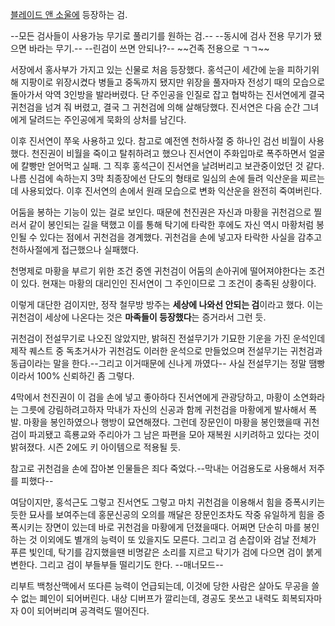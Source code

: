 [[블레이드 앤 소울]]에 등장하는 검.

--모든 검사들이 사용가능 무기로 풀리기를 원하는 검.-- --동시에 검사 전용 무기가 됐으면 바라는 무기.-- --린검이 쓰면 안되나?-- ~~건족 전용으로 ㄱㄱ~~

서장에서 홍사부가 가지고 있는 신물로 처음 등장했다. 홍석근이 세간에 눈을 피하기위해 지팡이로 위장시켰다 병들고 중독까지 됐지만 위장을 풀자마자 전성기 때의 모습으로 돌아가서 악역 3인방을 발라버렸다. 단 주인공을 인질로 잡고 협박하는 진서연에게 결국 귀천검을 넘겨 줘 버렸고, 결국 그 귀천검에 의해 살해당했다. 진서연은 다음 순간 그녀에게 달려드는 주인공에게 묵화의 상처를 남긴다.

이후 진서연이 쭈욱 사용하고 있다. 참고로 예전엔 천하사절 중 하나인 검선 비월이 사용했다. 천진권이 비월을 죽이고 탈취하려고 했으나 진서연이 주화입마로 폭주하면서 얼굴에 칼빵만 얻어먹고 실패. 그 직후 홍석근이 진서연을 날려버리고 보관중이었던 것 같다. 나름 신검에 속하는지 3막 최종장에선 단도의 형태로 일심의 손에 들려 익산운을 찌르는데 사용되었다. 이후 진서연의 손에서 원래 모습으로 변화 익산운을 완전히 죽여버린다.  

어둠을 봉하는 기능이 있는 걸로 보인다. 때문에 천진권은 자신과 마황을 귀천검으로 찔러서 같이 봉인되는 길을 택했고 이를 통해 탁기에 타락한 후에도 자신 역시 마황처럼 봉인될 수 있다는 점에서 귀천검을 경계했다. 귀천검을 손에 넣고자 타락한 사실을 감추고 천하사절에게 접근했으나 실패했다.

천명제로 마황을 부르기 위한 조건 중엔 귀천검이 어둠의 손아귀에 떨어져야한다는 조건이 있다. 현재는 마황의 대리인인 진서연이 그 주인이므로 그 조건이 충족된 상황이다. 

이렇게 대단한 검이지만, 정작 철무방 방주는 '''세상에 나와선 안되는 검'''이라고 했다. 이는 귀천검이 세상에 나온다는 것은 '''마족들이 등장했다'''는 증거라서 그런 듯.

귀천검이 전설무기로 나오진 않았지만, 밝혀진 전설무기가 기묘한 기운을 가진 운석인데 제작 퀘스트 중 독초거사가 귀천검도 이러한 운석으로 만들었으며 전설무기는 귀천검과 동급이라는 말을 한다.--그리고 이거때문에 신나게 까였다-- 사실 전설무기는 정말 땜빵이라서 100% 신뢰하긴 좀 그렇다. 

4막에서 천진권이 이 검을 손에 넣고 좋아하다 진서연에게 관광당하고, 마황이 소연화라는 그릇에 강림하려고하자 막내가 자신의 신공과 함께 귀천검을 마황에게 발사해서 폭발. 마황을 봉인하였으나 행방이 묘연해졌다. 그런데 장문인이 마황을 봉인했을때 귀천검이 파괴됐고 흑룡교와 주리아가 그 남은 파편을 모아 재복원 시키려하고 있다는 것이 밝혀졌다. 시즌 2에도 키 아이템으로 적용될 듯.

참고로 귀천검을 손에 잡아본 인물들은 죄다 죽었다.--막내는 어검용도로 사용해서 저주를 피했다--

여담이지만, 홍석근도 그렇고 진서연도 그렇고 마치 귀천검을 이용해서 힘을 증폭시키는 듯한 묘사를 보여주는데 홍문신공의 오의를 깨달은 장문인조차도 작중 유일하게 힘을 증폭시키는 장면이 있는데 바로 귀천검을 마황에게 던졌을때다. 어쩌면 단순히 마를 봉인하는 것 이외에도 별개의 능력이 또 있을지도 모른다. 그리고 검 손잡이와 검날 전체가 푸른 빛인데, 탁기를 감지했을땐 비명같은 소리를 지르고 탁기가 검에 다으면 검이 붉게 변한다. 그리고 검이 부들부들 떨리기도 한다. --매너모드--


리부트 백청산맥에서 또다른 능력이 언급되는데, 이것에 당한 사람은 살아도 무공을 쓸 수 없는 폐인이 되어버린다. 내상 디버프가 깔리는데, 경공도 못쓰고 내력도 회복되자마자 0이 되어버리며 공격력도 떨어진다.
